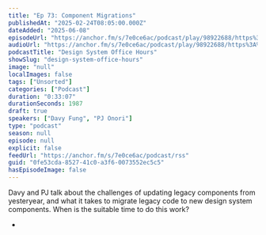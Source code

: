 ```yaml
---
title: "Ep 73: Component Migrations"
publishedAt: "2025-02-24T08:05:00.000Z"
dateAdded: "2025-06-08"
episodeUrl: "https://anchor.fm/s/7e0ce6ac/podcast/play/98922688/https%3A%2F%2Fd3ctxlq1ktw2nl.cloudfront.net%2Fstaging%2F2025-1-24%2F673e40dc-50a9-8e14-34f3-e2635674377d.mp3"
audioUrl: "https://anchor.fm/s/7e0ce6ac/podcast/play/98922688/https%3A%2F%2Fd3ctxlq1ktw2nl.cloudfront.net%2Fstaging%2F2025-1-24%2F673e40dc-50a9-8e14-34f3-e2635674377d.mp3"
podcastTitle: "Design System Office Hours"
showSlug: "design-system-office-hours"
image: "null"
localImages: false
tags: ["Unsorted"]
categories: ["Podcast"]
duration: "0:33:07"
durationSeconds: 1987
draft: true
speakers: ["Davy Fung", "PJ Onori"]
type: "podcast"
season: null
episode: null
explicit: false
feedUrl: "https://anchor.fm/s/7e0ce6ac/podcast/rss"
guid: "0fe53cda-8527-41c0-a3f6-0073552ec5c5"
hasEpisodeImage: false
---
```

Davy and PJ talk about the challenges of updating legacy components from yesteryear, and what it takes to migrate legacy code to new design system components. When is the suitable time to do this work?

-
